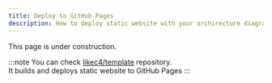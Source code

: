 ```yaml
---
title: Deploy to GitHub Pages
description: How to deploy static website with your archirecture diagrams to GitHub Pages
---
```



<Card title="Soon" icon="warning">
  This page is under construction.  
</Card>


:::note
You can check <a href="https://github.com/likec4/template" target='_blank'>likec4/template</a> repository.  
It builds and deploys static website to GitHub Pages
:::
